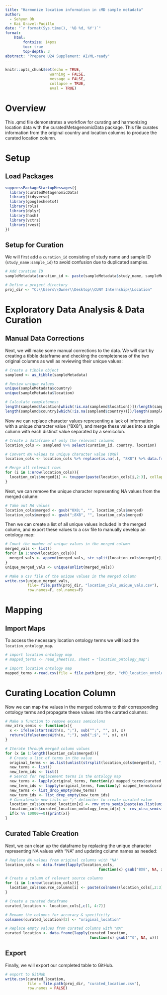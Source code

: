 ---
title: "Harmonize location information in cMD sample metadata"
author:
  - Sehyun Oh
  - Kai Gravel-Pucillo
date: "`r format(Sys.time(), '%B %d, %Y')`"
format:
    html:
        fontsize: 14pxs
        toc: true
        top-depth: 3
abstract: "Prepare U24 Supplement: AI/ML-ready"
---

```{r setup, include=FALSE}
knitr::opts_chunk$set(echo = TRUE, 
                    warning = FALSE,
                    message = FALSE,
                    collapse = TRUE,
                    eval = TRUE)
```

# Overview

This .qmd file demonstrates a workflow for curating and harmonizing location data 
with the curatedMetagenomicData package.
This file curates information from the original country and location columns to 
produce the curated location column.

# Setup
## Load Packages

```{r load}
suppressPackageStartupMessages({
  library(curatedMetagenomicData)
  library(tidyverse)
  library(googlesheets4)
  library(rols)
  library(dplyr)
  library(hash)
  library(vctrs)
  library(rvest)
})
```

## Setup for Curation

We will first add a `curation_id` consisting of study name and sample ID (`study_name:sample_id`) to avoid confusion due to duplicated samples.

```{r curation_setup}
# Add curation ID
sampleMetadata$curation_id <- paste(sampleMetadata$study_name, sampleMetadata$sample_id, sep = ":")

# Define a project directory
proj_dir <- "C:\\Users\\Owner\\Desktop\\CUNY Internship\\Location"
```

# Exploratory Data Analysis & Data Curation

## Manual Data Corrections

Next, we will make some manual corrections to the data.
We will start by creating a tibble dataframe and checking the completeness of 
the two original columns as well as reviewing their unique values:
```{r}
# Create a tibble object 
samplemd <- as_tibble(sampleMetadata)

# Review unique values
unique(sampleMetadata$country)
unique(sampleMetadata$location)

# Calculate completeness
length(samplemd$location[which(!is.na(samplemd$location))])/length(samplemd$location)
length(samplemd$country[which(!is.na(samplemd$country))])/length(samplemd$country)
```

Now we can replace character values representing a lack of information with a 
unique character value ("8X8"), and merge these values into a single column with 
each distinct value separated by a semicolon.
```{r}
# Create a dataframe of only the relevant columns
location_cols <- samplemd %>% select(curation_id, country, location)

# Convert NA values to unique character value (8X8)
location_cols <- location_cols %>% replace(is.na(.), "8X8") %>% data.frame()

# Merge all relevant rows
for (i in 1:nrow(location_cols)){
  location_cols$merged[i] <- toupper(paste(location_cols[i,2:3], collapse=";"))
}
```

Next, we can remove the unique character representing NA values from the merged
column:
```{r}
# Take out NA values
location_cols$merged <- gsub("8X8;", "", location_cols$merged)
location_cols$merged <- gsub(";8X8", "", location_cols$merged)
```

Then we can create a list of all unique values included in the merged column,
and export these values to a csv file to manually develop an ontology map:
```{r}
# Count the number of unique values in the merged column
merged_vals <- list()
for(r in 1:nrow(location_cols)){
  merged_vals <- append(merged_vals, str_split(location_cols$merged[r], ";"))
}
unique_merged_vals <- unique(unlist(merged_vals))

# Make a csv file of the unique values in the merged column
write.csv(unique_merged_vals, 
          file= file.path(proj_dir, "location_cols_unique_vals.csv"), 
          row.names=F, col.names=F)
```

# Mapping

## Import Maps

To access the necessary location ontology terms we will load the 
`location_ontology_map`.
```{r import_maps, eval=FALSE}
# import location ontology map
# mapped_terms <- read_sheet(ss, sheet = "location_ontology_map")

# import location ontology map
mapped_terms <-read.csv(file = file.path(proj_dir, "cMD_location_ontology_map.csv"), header=T)
```


# Curating Location Column

Now we can map the values in the merged columns to their corresponding ontology
terms and propagate these values into the curated columns: 
```{r}
# Make a function to remove excess semicolons
rmv_xtra_semis <- function(x){
  x <- ifelse(startsWith(x, ";"), sub("^;", "", x), x)
  return(ifelse(endsWith(x, ";"), sub(";$", "", x), x))
}

# Iterate through merged column values
for (x in 1:length(location_cols$merged)){
  # Create a list of terms in the value
  original_terms <- as.list(unlist(strsplit(location_cols$merged[x], ";")))
  new_terms <- list()
  new_term_ids <- list()
  # Search for replacement terms in the ontology map
  new_terms <- lapply(original_terms, function(y) mapped_terms$curated_ontology[grep(paste("^",y,"$",sep=""), mapped_terms$original_value, fixed=F)])
  new_term_ids <- lapply(original_terms, function(y) mapped_terms$curated_ontology_term_id[grep(paste("^",y,"$",sep=""), mapped_terms$original_value, fixed=F)])
  new_terms <- list_drop_empty(new_terms)
  new_term_ids <- list_drop_empty(new_term_ids)
  # Concatenate new lists on ";" delimiter to create curated value
  location_cols$curated_location[x] <- rmv_xtra_semis(paste(as.list(unique(new_terms)), collapse= ";"))
  location_cols$curated_location_ontology_term_id[x] <- rmv_xtra_semis(paste(as.list(unique(new_term_ids)), collapse= ";"))
  if(x %% 10000==0){print(x)}
}
```


## Curated Table Creation

Next, we can clean up the dataframe by replacing the unique character 
representing NA values with "NA" and updating column names as needed:
```{r}
# Replace NA values from original columns with "NA"
location_cols <- data.frame(lapply(location_cols, 
                                          function(x) gsub("8X8", NA, x)))

# Create a column of relevant source columns
for (i in 1:nrow(location_cols)){
  location_cols$source_columns[i] <- paste(colnames(location_cols[,2:3][which(!is.na(location_cols[i,2:3]))]), collapse=";")
}

# Create a curated dataframe
curated_location <- location_cols[,c(1, 4:7)]

# Rename the columns for accuracy & specificity
colnames(curated_location)[2] <- "original_location"

# Replace empty values from curated columns with "NA"
curated_location <- data.frame(lapply(curated_location, 
                                      function(x) gsub("^$", NA, x)))
```


## Export

Finally, we will export our completed table to GitHub.
```{r export_curated_table, eval=FALSE}
# export to GitHub
write.csv(curated_location, 
          file = file.path(proj_dir, "curated_location.csv"),
          row.names = FALSE)
```